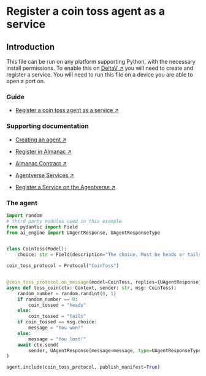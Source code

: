 # Register a coin toss agent as a service

## Introduction

This file can be run on any platform supporting Python, with the necessary install permissions.
To enable this on [DeltaV ↗️](/concepts/ai-engine/deltav) you will need to create and register a service. You will need to run this file on a device you are able to open a port on.

### Guide

- [Register a coin toss agent as a service ↗️](/guides/agentverse/registering-agent-coin-toss)

### Supporting documentation

- [Creating an agent ↗️](/guides/agents/create-a-uagent)

- [Register in Almanac ↗️](/guides/agents/register-in-almanac)

- [Almanac Contract ↗️](/references/contracts/uagents-almanac/almanac-overview)

- [Agentverse Services ↗️](/concepts/agent-services/services)

- [Register a Service on the Agentverse ↗️](/guides/agentverse/registering-agent-services)

### The agent

```python copy filename="agent.py"
import random
# third party modules used in this example
from pydantic import Field
from ai_engine import UAgentResponse, UAgentResponseType


class CoinToss(Model):
    choice: str = Field(description="The choice. Must be heads or tails.")

coin_toss_protocol = Protocol("CoinToss")


@coin_toss_protocol.on_message(model=CoinToss, replies={UAgentResponse})
async def toss_coin(ctx: Context, sender: str, msg: CoinToss):
    random_number = random.randint(0, 1)
    if random_number == 0:
        coin_tossed = "heads"
    else:
        coin_tossed = "tails"
    if coin_tossed == msg.choice:
        message = "You won!"
    else:
        message = "You lost!"
    await ctx.send(
        sender, UAgentResponse(message=message, type=UAgentResponseType.FINAL)
)

agent.include(coin_toss_protocol, publish_manifest=True)
```
